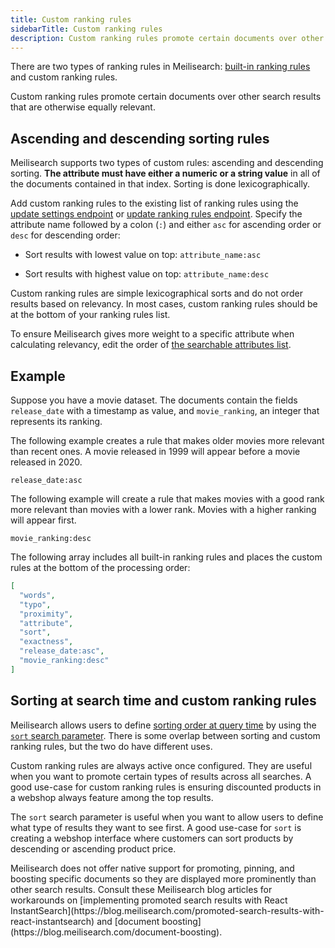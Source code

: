 ```yaml
---
title: Custom ranking rules
sidebarTitle: Custom ranking rules
description: Custom ranking rules promote certain documents over other search results that are otherwise equally relevant.
---
```


There are two types of ranking rules in Meilisearch: [built-in ranking rules](/learn/relevancy/ranking_rules) and custom ranking rules.

Custom ranking rules promote certain documents over other search results that are otherwise equally relevant.

## Ascending and descending sorting rules

Meilisearch supports two types of custom rules: ascending and descending sorting. **The attribute must have either a numeric or a string value** in all of the documents contained in that index. Sorting is done lexicographically.

Add custom ranking rules to the existing list of ranking rules using the [update settings endpoint](/reference/api/settings#update-settings) or [update ranking rules endpoint](/reference/api/settings#update-ranking-rules). Specify the attribute name followed by a colon (`:`) and either `asc` for ascending order or `desc` for descending order:

- Sort results with lowest value on top: `attribute_name:asc`

- Sort results with highest value on top: `attribute_name:desc`

<Tip>
Custom ranking rules are simple lexicographical sorts and do not order results based on relevancy. In most cases, custom ranking rules should be at the bottom of your ranking rules list.

To ensure Meilisearch gives more weight to a specific attribute when calculating relevancy, edit the order of [the searchable attributes list](/reference/api/settings#searchable-attributes).
</Tip>

## Example

Suppose you have a movie dataset. The documents contain the fields `release_date` with a timestamp as value, and `movie_ranking`, an integer that represents its ranking.

The following example creates a rule that makes older movies more relevant than recent ones. A movie released in 1999 will appear before a movie released in 2020.

```
release_date:asc
```

The following example will create a rule that makes movies with a good rank more relevant than movies with a lower rank. Movies with a higher ranking will appear first.

```
movie_ranking:desc
```

The following array includes all built-in ranking rules and places the custom rules at the bottom of the processing order:

```json
[
  "words",
  "typo",
  "proximity",
  "attribute",
  "sort",
  "exactness",
  "release_date:asc",
  "movie_ranking:desc"
]
```

## Sorting at search time and custom ranking rules

Meilisearch allows users to define [sorting order at query time](/learn/filtering_and_sorting/sort_search_results) by using the [`sort` search parameter](/reference/api/search#sort). There is some overlap between sorting and custom ranking rules, but the two do have different uses.

Custom ranking rules are always active once configured. They are useful when you want to promote certain types of results across all searches. A good use-case for custom ranking rules is ensuring discounted products in a webshop always feature among the top results.

The `sort` search parameter is useful when you want to allow users to define what type of results they want to see first. A good use-case for `sort` is creating a webshop interface where customers can sort products by descending or ascending product price.

<Tip>
Meilisearch does not offer native support for promoting, pinning, and boosting specific documents so they are displayed more prominently than other search results. Consult these Meilisearch blog articles for workarounds on [implementing promoted search results with React InstantSearch](https://blog.meilisearch.com/promoted-search-results-with-react-instantsearch) and [document boosting](https://blog.meilisearch.com/document-boosting).
</Tip>
